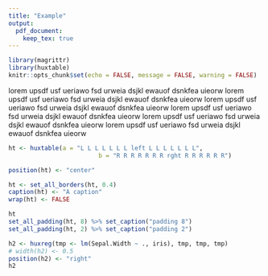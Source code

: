 ```yaml
---
title: "Example"
output: 
  pdf_document:
    keep_tex: true
---
```


```r
library(magrittr)
library(huxtable)
knitr::opts_chunk$set(echo = FALSE, message = FALSE, warning = FALSE)
```

lorem upsdf usf ueriawo fsd urweia dsjkl ewauof dsnkfea uieorw lorem upsdf usf
ueriawo fsd urweia dsjkl ewauof dsnkfea uieorw lorem upsdf usf ueriawo fsd
urweia dsjkl ewauof dsnkfea uieorw lorem upsdf usf ueriawo fsd urweia dsjkl
ewauof dsnkfea uieorw lorem upsdf usf ueriawo fsd urweia dsjkl ewauof dsnkfea
uieorw lorem upsdf usf ueriawo fsd urweia dsjkl ewauof dsnkfea uieorw


```r

ht <- huxtable(a = "L L L L L L L left L L L L L L L", 
                         b = "R R R R R R R rght R R R R R R")

position(ht) <- "center"

ht <- set_all_borders(ht, 0.4)
caption(ht) <- "A caption"
wrap(ht) <- FALSE

ht
set_all_padding(ht, 8) %>% set_caption("padding 8")
set_all_padding(ht, 2) %>% set_caption("padding 2")

h2 <- huxreg(tmp <- lm(Sepal.Width ~ ., iris), tmp, tmp, tmp)
# width(h2) <- 0.5
position(h2) <- "right"
h2
```


\color{red}\rule{0.1\linewidth}{0.5pt}\color{blue}\rule{0.1\linewidth}{0.5pt}\color{red}\rule{0.1\linewidth}{0.5pt}\color{blue}\rule{0.1\linewidth}{0.5pt}\color{red}\rule{0.1\linewidth}{0.5pt}\color{blue}\rule{0.1\linewidth}{0.5pt}\color{red}\rule{0.1\linewidth}{0.5pt}\color{blue}\rule{0.1\linewidth}{0.5pt}\color{red}\rule{0.1\linewidth}{0.5pt}\color{blue}\rule{0.1\linewidth}{0.5pt}

